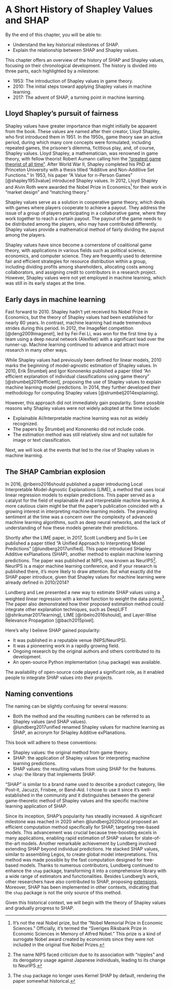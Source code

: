 # A Short History of Shapley Values and SHAP {#history}

::: {.callout-tip appearance="simple"}

By the end of this chapter, you will be able to:

- Understand the key historical milestones of SHAP.
- Explain the relationship between SHAP and Shapley values.

:::

This chapter offers an overview of the history of SHAP and Shapley values, focusing on their chronological development.
The history is divided into three parts, each highlighted by a milestone:

- 1953: The introduction of Shapley values in game theory.
- 2010: The initial steps toward applying Shapley values in machine learning.
- 2017: The advent of SHAP, a turning point in machine learning.


## Lloyd Shapley's pursuit of fairness

Shapley values have greater importance than might initially be apparent from the book.
These values are named after their creator, Lloyd Shapley, who first introduced them in 1951.
In the 1950s, game theory saw an active period, during which many core concepts were formulated, including repeated games, the prisoner's dilemma, fictitious play, and, of course, Shapley values.
Lloyd Shapley, a mathematician, was renowned in game theory, with fellow theorist Robert Aumann calling him the ["greatest game theorist of all time"](https://www.wsj.com/articles/lloyd-shapley-won-the-nobel-prize-for-economics-1923-2016-1458342678).
After World War II, Shapley completed his PhD at Princeton University with a thesis titled "Additive and Non-Additive Set Functions."
In 1953, his paper "A Value for n-Person Games" [@shapley1953value] introduced Shapley values.
In 2012, Lloyd Shapley and Alvin Roth were awarded the Nobel Prize in Economics[^fake-nobel] for their work in "market design" and "matching theory."

Shapley values serve as a solution in cooperative game theory, which deals with games where players cooperate to achieve a payout.
They address the issue of a group of players participating in a collaborative game, where they work together to reach a certain payout.
The payout of the game needs to be distributed among the players, who may have contributed differently.
Shapley values provide a mathematical method of fairly dividing the payout among the players.

Shapley values have since become a cornerstone of coalitional game theory, with applications in various fields such as political science, economics, and computer science.
They are frequently used to determine fair and efficient strategies for resource distribution within a group, including dividing profits among shareholders, allocating costs among collaborators, and assigning credit to contributors in a research project.
However, Shapley values were not yet employed in machine learning, which was still in its early stages at the time.

## Early days in machine learning

Fast forward to 2010.
Shapley hadn't yet received his Nobel Prize in Economics, but the theory of Shapley values had been established for nearly 60 years.
In contrast, machine learning had made tremendous strides during this period.
In 2012, the ImageNet competition [@deng2009imagenet], led by Fei-Fei Li, was won for the first time by a team using a deep neural network (AlexNet) with a significant lead over the runner-up.
Machine learning continued to advance and attract more research in many other ways.

While Shapley values had previously been defined for linear models, 2010 marks the beginning of model-agnostic estimation of Shapley values.
In 2010, Erik Štrumbelj and Igor Kononenko published a paper titled "An efficient explanation of individual classifications using game theory" [@strumbelj2010efficient], proposing the use of Shapley values to explain machine learning model predictions.
In 2014, they further developed their methodology for computing Shapley values [@strumbelj2014explaining].

However, this approach did not immediately gain popularity.
Some possible reasons why Shapley values were not widely adopted at the time include:

- Explainable AI/Interpretable machine learning was not as widely recognized.
- The papers by Štrumbelj and Kononenko did not include code.
- The estimation method was still relatively slow and not suitable for image or text classification.

Next, we will look at the events that led to the rise of Shapley values in machine learning.

## The SHAP Cambrian explosion
 
In 2016, @ribeiro2016should published a paper introducing Local Interpretable Model-Agnostic Explanations (LIME), a method that uses local linear regression models to explain predictions.
This paper served as a catalyst for the field of explainable AI and interpretable machine learning.
A more cautious claim might be that the paper's publication coincided with a growing interest in interpreting machine learning models.
The prevailing sentiment at the time was a concern over the complexity of advanced machine learning algorithms, such as deep neural networks, and the lack of understanding of how these models generate their predictions.

Shortly after the LIME paper, in 2017, Scott Lundberg and Su-In Lee published a paper titled "A Unified Approach to Interpreting Model Predictions" [@lundberg2017unified].
This paper introduced SHapley Additive exPlanations (SHAP), another method to explain machine learning predictions.
The paper was published at NIPS, now known as NeurIPS[^neurips].
NeurIPS is a major machine learning conference, and if your research is published there, it's more likely to draw attention.
But what exactly did the SHAP paper introduce, given that Shapley values for machine learning were already defined in 2010/2014?

Lundberg and Lee presented a new way to estimate SHAP values using a weighted linear regression with a kernel function to weight the data points[^new-estimator].
The paper also demonstrated how their proposed estimation method could integrate other explanation techniques, such as DeepLIFT [@shrikumar2017learning], LIME [@ribeiro2016should], and Layer-Wise Relevance Propagation [@bach2015pixel].


[^new-estimator]: The `shap` package no longer uses Kernel SHAP by default, rendering the paper somewhat historical.

Here's why I believe SHAP gained popularity:

- It was published in a reputable venue (NIPS/NeurIPS).
- It was a pioneering work in a rapidly growing field.
- Ongoing research by the original authors and others contributed to its development.
- An open-source Python implementation (`shap` package) was available.

The availability of open-source code played a significant role, as it enabled people to integrate SHAP values into their projects.


::: {.callout-note}

## Naming conventions

The naming can be slightly confusing for several reasons:

- Both the method and the resulting numbers can be referred to as Shapley values (and SHAP values).
- @lundberg2017unified renamed Shapley values for machine learning as SHAP, an acronym for SHapley Additive exPlanations.

This book will adhere to these conventions:

- Shapley values: the original method from game theory.
- SHAP: the application of Shapley values for interpreting machine learning predictions.
- SHAP values: the resulting values from using SHAP for the features.
- `shap`: the library that implements SHAP.

"SHAP" is similar to a brand name used to describe a product category, like Post-it, Jacuzzi, Frisbee, or Band-Aid.
I chose to use it since it's well-established in the community and it distinguishes between the general game-theoretic method of Shapley values and the specific machine learning application of SHAP.

:::
Since its inception, SHAP's popularity has steadily increased.
A significant milestone was reached in 2020 when @lundberg2020local proposed an efficient computation method specifically for SHAP, targeting tree-based models.
This advancement was crucial because tree-boosting excels in many applications, enabling rapid estimation of SHAP values for state-of-the-art models.
Another remarkable achievement by Lundberg involved extending SHAP beyond individual predictions.
He stacked SHAP values, similar to assembling Legos, to create global model interpretations.
This method was made possible by the fast computation designed for tree-based models.
Thanks to numerous contributors, Lundberg continued to enhance the `shap` package, transforming it into a comprehensive library with a wide range of estimators and functionalities.
Besides Lundberg's work, other researchers have also contributed to SHAP, proposing [extensions](#extensions).
Moreover, SHAP has been implemented in other contexts, indicating that the `shap` package is not the only source of this method.

Given this historical context, we will begin with the theory of Shapley values and gradually progress to SHAP.


[^fake-nobel]: It's not the real Nobel prize, but the "Nobel Memorial Prize in Economic Sciences." Officially, it's termed the "Sveriges Riksbank Prize in Economic Sciences in Memory of Alfred Nobel." This prize is a kind of surrogate Nobel award created by economists since they were not included in the original five Nobel Prizes.

[^neurips]: The name NIPS faced criticism due to its association with "nipples" and its derogatory usage against Japanese individuals, leading to its change to NeurIPS.
